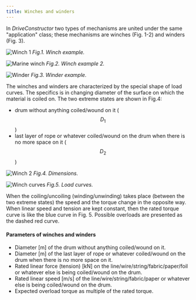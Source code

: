 ```yaml
---
title: Winches and winders
---
```


In _DriveConstructor_ two types of mechanisms are united under the same
"application" class; these mechanisms are winches (Fig. 1-2) and winders (Fig.
3).

![Winch 1](./images/winch-1.png)
_Fig.1. Winch example._

![Marine winch](./images/marine-winch.png)
_Fig.2. Winch example 2._

![Winder](./images/winder.png)
_Fig.3. Winder example._

The winches and winders are characterized by the special shape of load curves.
The specifics is in changing diameter of the surface on which the material is
coiled on. The two extreme states are shown in Fig.4:

- drum without anything coiled/wound on it ($$D_1$$)
- last layer of rope or whatever coiled/wound on the drum when there is no more
  space on it ($$D_2$$)

![Winch 2](./images/winch2.png)
_Fig.4. Dimensions._

![Winch curves](./images/winch-curves.png)
_Fig.5. Load curves._

When the coiling/uncoiling (winding/unwinding) takes place (between the two
extreme states) the speed and the torque change in the opposite way. When linear
speed and tension are kept constant, then the rated torque curve is like the
blue curve in Fig. 5. Possible overloads are presented as the dashed red curve.

#### Parameters of winches and winders

- Diameter [m] of the drum without anything coiled/wound on it.
- Diameter [m] of the last layer of rope or whatever coiled/wound on the drum
  when there is no more space on it.
- Rated linear force (tension) [kN] on the line/wire/string/fabric/paper/foil or
  whatever else is being coiled/wound on the drum.
- Rated linear speed [m/s] of the line/wire/string/fabric/paper or whatever else
  is being coiled/wound on the drum.
- Expected overload torque as multiple of the rated torque.
